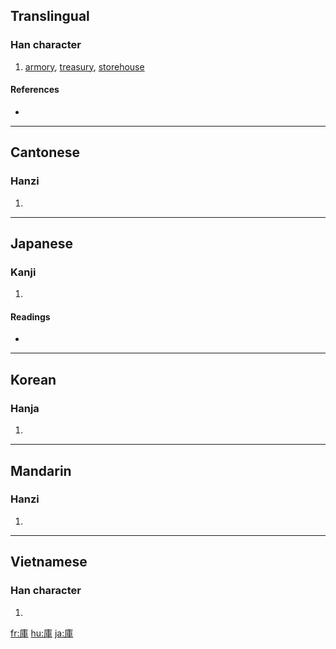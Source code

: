 {{also|库}}
==Translingual==

===Han character===
{{Han char|rn=53|rad=广|as=07|sn=10|four=0025<sub>6</sub>|canj=戈十田十 (IJWJ)|ids=⿸[[广]][[車]]}}

# [[armory]], [[treasury]], [[storehouse]]

====References====
* {{Han ref|kx=0346.140|dkj=09330|dj=0656.110|hdz=20884.100|uh=5EAB|ud=24235|bh=AE77|bd=44663}}

----

==Cantonese==

===Hanzi===
{{yue-hanzi|jyut=|y=fu3}}

# {{defn|Cantonese|sort=广07}}

----

==Japanese==

===Kanji===
{{ja-kanji|grade=3|rs=广07}}

# {{defn|Japanese}}

====Readings====
* {{ja-readings|on=[[こ]] (ko), [[く]] (ku)|kun=[[くら]] (kura)}}

----

==Korean==

===Hanja===
{{ko-hanja|hangeul=고|rv=go|mr=ko}}

# {{defn|Korean|sort=广07}}

----

==Mandarin==

===Hanzi===
{{cmn-hanzi|sim=库|pin=[[kù]] ([[ku4]]), [[máng]] ([[mang2]])|wg=k'u<sup>4</sup>, mang<sup>2</sup>}}

# {{defn|Mandarin|sort=广07}}

----

==Vietnamese==

===Han character===
{{vi-hantu|[[khố]], [[kho]], [[khó]]|rs=广07}}

# {{defn|Vietnamese|sort=广07}}

[[fr:庫]]
[[hu:庫]]
[[ja:庫]]